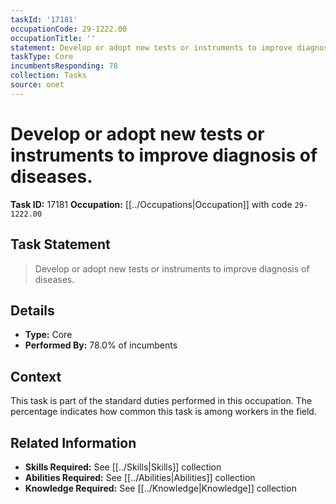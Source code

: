 ```yaml
---
taskId: '17181'
occupationCode: 29-1222.00
occupationTitle: ''
statement: Develop or adopt new tests or instruments to improve diagnosis of diseases.
taskType: Core
incumbentsResponding: 78
collection: Tasks
source: onet
---
```

# Develop or adopt new tests or instruments to improve diagnosis of diseases.

**Task ID:** 17181
**Occupation:** [[../Occupations|Occupation]] with code `29-1222.00`

## Task Statement

> Develop or adopt new tests or instruments to improve diagnosis of diseases.

## Details

- **Type:** Core
- **Performed By:** 78.0% of incumbents

## Context

This task is part of the standard duties performed in this occupation. The percentage indicates how common this task is among workers in the field.

## Related Information

- **Skills Required:** See [[../Skills|Skills]] collection
- **Abilities Required:** See [[../Abilities|Abilities]] collection
- **Knowledge Required:** See [[../Knowledge|Knowledge]] collection
